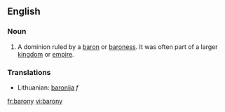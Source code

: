 ==English==
===Noun===
#A dominion ruled by a [[baron]] or [[baroness]].  It was often part of a larger [[kingdom]] or [[empire]].

===Translations===
*Lithuanian: [[baronija]] ''f''

[[fr:barony]]
[[vi:barony]]